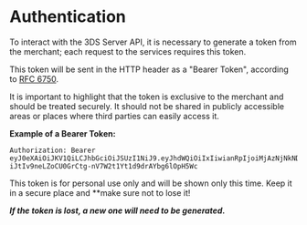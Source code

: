 # Authentication

To interact with the 3DS Server API, it is necessary to generate a token from the merchant; each request to the services requires this token.

This token will be sent in the HTTP header as a "Bearer Token", according to [RFC 6750](https://datatracker.ietf.org/doc/html/rfc6750).

<Note>
It is important to highlight that the token is exclusive to the merchant and should be treated securely. It should not be shared in publicly accessible areas or places where third parties can easily access it.
</Note>

**Example of a Bearer Token:**

```text
Authorization: Bearer eyJ0eXAiOiJKV1QiLCJhbGciOiJSUzI1NiJ9.eyJhdWQiOiIxIiwianRpIjoiMjAzNjNkNDNhYjk0YzRhOGFkZmVlZTg1MzZlOGZjZTljM2M4MGI5YWYxNDk2YWRmNWJlNGE1NjkwNDk4YjcwNDllNTAwZDBjYWFjMjNjMDMiLCJpYXQiOjE2NzE0NjY2OTkuMTUyMjA2LCJuYmYiOjE2NzE0NjY2OTkuMTUyMjA3LCJleHAiOjE3NjYxNjEwOTkuMTM0ODkzLCJzdWIiOiIxIiwic2NvcGVzIjpbXX0.NzKTueFRgUyq_X9x0UmQeejlFWMw1yfImmpcRQUhMDDYE4p6torwzUCDkuKWz2AoelYTIWVqwPKot5kmG8zF9U8uqXYHttSc6VxbcgaTyx0NIFrkeZOReOLwommo-iJtIv9neLZoCU0GrCtg-nV7W2t1Yt1d9drAYbg6lOpH5Wc
```

<Note>
This token is for personal use only and will be shown only this time. Keep it in a secure place and **make sure not to lose it!
</Note>

***If the token is lost, a new one will need to be generated.***
